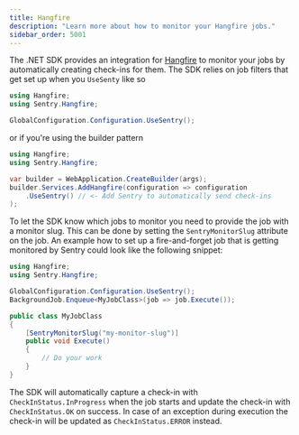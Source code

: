 ```yaml
---
title: Hangfire
description: "Learn more about how to monitor your Hangfire jobs."
sidebar_order: 5001
---
```


The .NET SDK provides an integration for [Hangfire](https://www.hangfire.io/) to monitor your jobs by automatically creating check-ins for them. The SDK relies on job filters that get set up when you `UseSenty` like so

```csharp
using Hangfire;
using Sentry.Hangfire;

GlobalConfiguration.Configuration.UseSentry();
```

or if you're using the builder pattern

```csharp
using Hangfire;
using Sentry.Hangfire;

var builder = WebApplication.CreateBuilder(args);
builder.Services.AddHangfire(configuration => configuration
    .UseSentry() // <- Add Sentry to automatically send check-ins
);
```

To let the SDK know which jobs to monitor you need to provide the job with a monitor slug. This can be done by setting the `SentryMonitorSlug` attribute on the job. An example how to set up a fire-and-forget job that is getting monitored by Sentry could look like the following snippet:

```csharp
using Hangfire;
using Sentry.Hangfire;

GlobalConfiguration.Configuration.UseSentry();
BackgroundJob.Enqueue<MyJobClass>(job => job.Execute());

public class MyJobClass
{
    [SentryMonitorSlug("my-monitor-slug")]
    public void Execute()
    {
        // Do your work
    }
}
```

The SDK will automatically capture a check-in with `CheckInStatus.InProgress` when the job starts and update the check-in with `CheckInStatus.OK` on success. In case of an exception during execution the check-in will be updated as `CheckInStatus.ERROR` instead.
